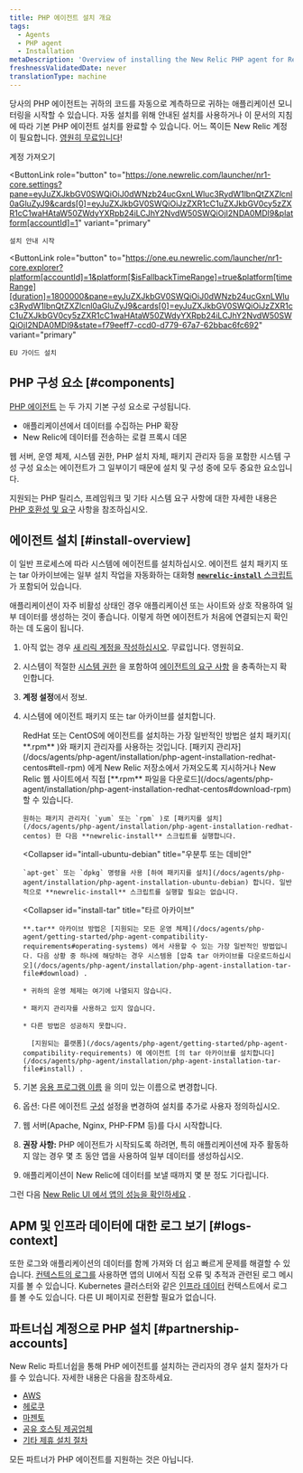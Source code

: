 ```yaml
---
title: PHP 에이전트 설치 개요
tags:
  - Agents
  - PHP agent
  - Installation
metaDescription: 'Overview of installing the New Relic PHP agent for RedHat, CentOS, Ubuntu, or Debian, or for the tar archive.'
freshnessValidatedDate: never
translationType: machine
---
```


당사의 PHP 에이전트는 귀하의 코드를 자동으로 계측하므로 귀하는 애플리케이션 모니터링을 시작할 수 있습니다. 자동 설치를 위해 안내된 설치를 사용하거나 이 문서의 지침에 따라 기본 PHP 에이전트 설치를 완료할 수 있습니다. 어느 쪽이든 New Relic 계정이 필요합니다. [영원히 무료입니다](/docs/accounts/accounts-billing/new-relic-one-pricing-billing/new-relic-one-pricing-billing/#how-pricing-works)!

<ButtonGroup>
  <ButtonLink
    role="button"
    to="https://newrelic.com/signup"
    variant="primary"
  >
    계정 가져오기
  </ButtonLink>

  <ButtonLink
    role="button"
    to="https://one.newrelic.com/launcher/nr1-core.settings?pane=eyJuZXJkbGV0SWQiOiJ0dWNzb24ucGxnLWluc3RydW1lbnQtZXZlcnl0aGluZyJ9&cards[0]=eyJuZXJkbGV0SWQiOiJzZXR1cC1uZXJkbGV0cy5zZXR1cC1waHAtaW50ZWdyYXRpb24iLCJhY2NvdW50SWQiOjI2NDA0MDl9&platform[accountId]=1"
    variant="primary"
  >
    설치 안내 시작
  </ButtonLink>

  <ButtonLink
    role="button"
    to="https://one.eu.newrelic.com/launcher/nr1-core.explorer?platform[accountId]=1&platform[$isFallbackTimeRange]=true&platform[timeRange][duration]=1800000&pane=eyJuZXJkbGV0SWQiOiJ0dWNzb24ucGxnLWluc3RydW1lbnQtZXZlcnl0aGluZyJ9&cards[0]=eyJuZXJkbGV0SWQiOiJzZXR1cC1uZXJkbGV0cy5zZXR1cC1waHAtaW50ZWdyYXRpb24iLCJhY2NvdW50SWQiOjI2NDA0MDl9&state=f79eeff7-ccd0-d779-67a7-62bbac6fc692"
    variant="primary"
  >
    EU 가이드 설치
  </ButtonLink>
</ButtonGroup>

## PHP 구성 요소 [#components]

[PHP 에이전트](/docs/agents/php-agent/getting-started/new-relic-php) 는 두 가지 기본 구성 요소로 구성됩니다.

* 애플리케이션에서 데이터를 수집하는 PHP 확장
* New Relic에 데이터를 전송하는 로컬 프록시 데몬

웹 서버, 운영 체제, 시스템 권한, PHP 설치 자체, 패키지 관리자 등을 포함한 시스템 구성 구성 요소는 에이전트가 그 일부이기 때문에 설치 및 구성 중에 모두 중요한 요소입니다.

지원되는 PHP 릴리스, 프레임워크 및 기타 시스템 요구 사항에 대한 자세한 내용은 [PHP 호환성 및 요구](/docs/agents/php-agent/getting-started/php-agent-compatibility-requirements) 사항을 참조하십시오.

## 에이전트 설치 [#install-overview]

이 일반 프로세스에 따라 시스템에 에이전트를 설치하십시오. 에이전트 설치 패키지 또는 tar 아카이브에는 일부 설치 작업을 자동화하는 대화형 [**`newrelic-install`** 스크립트](/docs/agents/php-agent/installation/newrelic-install-script) 가 포함되어 있습니다.

<Callout variant="tip">
  애플리케이션이 자주 비활성 상태인 경우 애플리케이션 또는 사이트와 상호 작용하여 일부 데이터를 생성하는 것이 좋습니다. 이렇게 하면 에이전트가 처음에 연결되는지 확인하는 데 도움이 됩니다.
</Callout>

1. 아직 없는 경우 [새 리릭 계정을 작성하십시오](https://newrelic.com/signup). 무료입니다. 영원히요.

2. 시스템이 적절한 [시스템 권한](/docs/agents/php-agent/getting-started/php-agent-compatibility-requirements#permissions) 을 포함하여 [에이전트의 요구 사항](/docs/agents/php-agent/getting-started/php-agent-compatibility-requirements) 을 충족하는지 확인합니다.

3. **계정 설정**에서 <InlinePopover type="licenseKey"/>정보.

4. 시스템에 에이전트 패키지 또는 tar 아카이브를 설치합니다.

   <CollapserGroup>
     <Collapser
       id="install-redhat-centos"
       title="레드햇 또는 센트OS"
     >
       RedHat 또는 CentOS에 에이전트를 설치하는 가장 일반적인 방법은 설치 패키지( **.rpm** )와 패키지 관리자를 사용하는 것입니다. [패키지 관리자](/docs/agents/php-agent/installation/php-agent-installation-redhat-centos#tell-rpm) 에게 New Relic 저장소에서 가져오도록 지시하거나 New Relic 웹 사이트에서 직접 [**.rpm** 파일을 다운로드](/docs/agents/php-agent/installation/php-agent-installation-redhat-centos#download-rpm) 할 수 있습니다.

       원하는 패키지 관리자( `yum` 또는 `rpm` )로 [패키지를 설치](/docs/agents/php-agent/installation/php-agent-installation-redhat-centos) 한 다음 **newrelic-install** 스크립트를 실행합니다.
     </Collapser>

     <Collapser
       id="intall-ubuntu-debian"
       title="우분투 또는 데비안"
     >
       `apt-get` 또는 `dpkg` 명령을 사용 [하여 패키지를 설치](/docs/agents/php-agent/installation/php-agent-installation-ubuntu-debian) 합니다. 일반적으로 **newrelic-install** 스크립트를 실행할 필요는 없습니다.
     </Collapser>

     <Collapser
       id="install-tar"
       title="타르 아카이브"
     >
       **.tar** 아카이브 방법은 [지원되는 모든 운영 체제](/docs/agents/php-agent/getting-started/php-agent-compatibility-requirements#operating-systems) 에서 사용할 수 있는 가장 일반적인 방법입니다. 다음 상황 중 하나에 해당하는 경우 시스템용 [압축 tar 아카이브를 다운로드하십시오](/docs/agents/php-agent/installation/php-agent-installation-tar-file#download) .

       * 귀하의 운영 체제는 여기에 나열되지 않습니다.

       * 패키지 관리자를 사용하고 있지 않습니다.

       * 다른 방법은 성공하지 못합니다.

         [지원되는 플랫폼](/docs/agents/php-agent/getting-started/php-agent-compatibility-requirements) 에 에이전트 [의 tar 아카이브를 설치합니다](/docs/agents/php-agent/installation/php-agent-installation-tar-file#install) .
     </Collapser>
   </CollapserGroup>

5. 기본 [응용 프로그램 이름](/docs/site/naming-your-application) 을 의미 있는 이름으로 변경합니다.

6. 옵션: 다른 에이전트 [구성](/docs/agents/php-agent/configuration/php-agent-configuration) 설정을 변경하여 설치를 추가로 사용자 정의하십시오.

7. 웹 서버(Apache, Nginx, PHP-FPM 등)를 다시 시작합니다.

8. **권장 사항:** PHP 에이전트가 시작되도록 하려면, 특히 애플리케이션에 자주 활동하지 않는 경우 몇 초 동안 앱을 사용하여 일부 데이터를 생성하십시오.

9. 애플리케이션이 New Relic에 데이터를 보낼 때까지 몇 분 정도 기다립니다.

그런 다음 [New Relic UI 에서 앱의 성능을 확인하세요](/docs/apm/applications-menu/monitoring/apm-overview-page) .

<InstallFeedback/>

## APM 및 인프라 데이터에 대한 로그 보기 [#logs-context]

또한 로그와 애플리케이션의 데이터를 함께 가져와 더 쉽고 빠르게 문제를 해결할 수 있습니다. [컨텍스트의 로그를](/docs/logs/logs-context/configure-logs-context-php/) 사용하면 앱의 UI에서 직접 오류 및 추적과 관련된 로그 메시지를 볼 수 있습니다. Kubernetes 클러스터와 같은 [인프라 데이터](/docs/logs/forward-logs/forward-your-logs-using-infrastructure-agent/) 컨텍스트에서 로그를 볼 수도 있습니다. 다른 UI 페이지로 전환할 필요가 없습니다.

## 파트너십 계정으로 PHP 설치 [#partnership-accounts]

New Relic 파트너쉽을 통해 PHP 에이전트를 설치하는 관리자의 경우 설치 절차가 다를 수 있습니다. 자세한 내용은 다음을 참조하세요.

* [AWS](/docs/accounts-partnerships/partnerships/partner-based-installation/amazon-web-services-aws-users)
* [헤로쿠](/docs/agents/php-agent/installation/php-agent-heroku)
* [마젠토](/docs/accounts-partnerships/partnerships/partner-based-installation/log-install-new-relic-partners#magento)
* [공유 호스팅 제공업체](/docs/agents/php-agent/installation/install-php-agent-shared-hosting-service)
* [기타 제휴 설치 절차](/docs/accounts-partnerships/partnerships/partner-based-installation/log-install-new-relic-partners)

모든 파트너가 PHP 에이전트를 지원하는 것은 아닙니다.